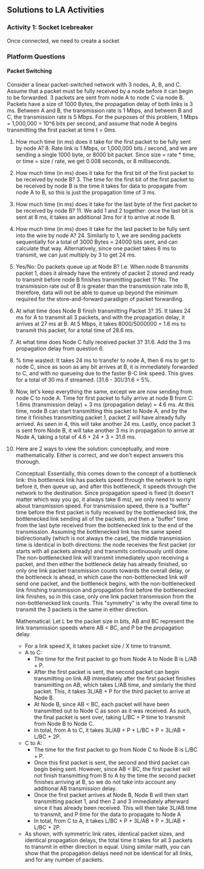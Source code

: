 ## Solutions to LA Activities

### Activity 1: Socket Icebreaker

Once connected, we need to create a socket

### Platform Questions

#### Packet Switching
Consider a linear packet-switched network with 3 nodes, A, B, and C. Assume that a packet must be fully received by a node before it can begin to be forwarded. 3 packets are sent from node A to node C via node B. Packets have a size of 1000 Bytes, the propagation delay of both links is 3 ms. Between A and B, the transmission rate is 1 Mbps, and between B and C, the transmission rate is 5 Mbps. For the purposes of this problem, 1 Mbps = 1,000,000 = 10^6 bits per second, and assume that node A begins transmitting the first packet at time t = 0ms.


1. How much time (in ms) does it take for the first packet to be fully sent by node A? 8. Rate link is 1 Mbps, or 1,000,000 bits / second, and we are sending a single 1000 byte, or 8000 bit packet. Since size = rate * time, or time = size / rate, we get 0.008 seconds, or 8 milliseconds.

2. How much time (in ms) does it take for the first bit of the first packet to be received by node B? 3. The time for the first bit of the first packet to be received by node B is the time it takes for data to propagate from node A to B, so this is just the propagation time of 3 ms.

3. How much time (in ms) does it take for the last byte of the first packet to be received by node B? 11. We add 1 and 2 together: once the last bit is sent at 8 ms, it takes an additional 3ms for it to arrive at node B.

4. How much time (in ms) does it take for the last packet to be fully sent into the wire by node A? 24. Similarly to 1, we are sending packets sequentially for a total of 3000 Bytes = 24000 bits sent, and can calculate that way. Alternatively, since one packet takes 8 ms to transmit, we can just multiply by 3 to get 24 ms.

5. Yes/No: Do packets queue up at Node B? I.e. When node B transmits packet 1, does it already have the entirety of packet 2 stored and ready to transmit before node B finishes transmitting packet 1? No. The transmission rate out of B is greater than the transmission rate into B, therefore, data will not be able to queue up beyond the minimum required for the store-and-forward paradigm of packet forwarding.

6. At what time does Node B finish transmitting Packet 3? 35. It takes 24 ms for A to transmit all 3 packets, and with the propagation delay, it arrives at 27 ms at B. At 5 Mbps, it takes 8000/5000000 = 1.6 ms to transmit this packet, for a total time of 28.6 ms.

7. At what time does Node C fully received packet 3? 31.6. Add the 3 ms propagation delay from question 6.

8. % time wasted: It takes 24 ms to transfer to node A, then 6 ms to get to node C, since as soon as any bit arrives at B, it is immediately forwarded to C, and with no queueing due to the faster B-C link speed. This gives for a total of 30 ms if streamed. (31.6 - 30)/31.6 = 5%.

9. Now, let's keep everything the same, except we are now sending from node C to node A. Time for first packet to fully arrive at node B from C: 1.6ms (transmission delay) + 3 ms (propagation delay) = 4.6 ms. At this time, node B can start transmitting this packet to Node A, and by the time it finishes transmitting packet 1, packet 2 will have already fully arrived. As seen in 4, this will take another 24 ms. Lastly, once packet 3 is sent from Node B, it will take another 3 ms in propagation to arrive at Node A, taking a total of 4.6 + 24 + 3 = 31.6 ms.

10.
    Here are 2 ways to view the solution: conceptually, and more mathematically. Either is correct, and we don't expect answers this thorough.

    Conceptual: Essentially, this comes down to the concept of a bottleneck link: this bottleneck link has packets speed through the network to right before it, then queue up, and after this bottleneck, it speeds through the network to the destination. Since propagation speed is fixed (it doesn't matter which way you go, it always take 6 ms), we only need to worry about transmission speed. For transmission speed, there is a "buffer" time before the first packet is fully received by the bottlenecked link, the bottlenecked link sending all of the packets, and then a "buffer" time from the last byte received from the bottlenecked link to the end of the transmission. Assuming the bottlenecked link has the same speed bidirectionally (which is not always the case), the middle transmission time is identical in both directions: the node receives the first packet (or starts with all packets already) and transmits continuously until done. The non-bottlenecked link will transmit immediately upon receiving a packet, and then either the bottleneck delay has already finished, so only one link packet transmission counts towards the overall delay, or the bottleneck is ahead, in which case the non-bottlenecked link will send one packet, and the bottleneck begins, with the non-bottlenecked link finishing transmission and propagation first before the bottlenecked link finishes, so in this case, only one link packet transmission from the non-bottlenecked link counts. This "symmetry" is why the overall time to transmit the 3 packets is the same in either direction.

    Mathematical: Let L be the packet size in bits, AB and BC represent the link transmission speeds where AB < BC, and P be the propagation delay.
    - For a link speed X, it takes packet size / X time to transmit.
    - A to C:
        - The time for the first packet to go from Node A to Node B is L/AB + P.
        - After the first packet is sent, the second packet can begin transmitting on link AB immediately after the first packet finishes transmitting on AB, which takes L/AB time, and similarly the third packet. This, it takes 3L/AB + P for the third packet to arrive at Node B.
        - At Node B, since AB < BC, each packet will have been transmitted out to Node C as soon as it was received. As such, the final packet is sent over, taking L/BC + P time to transmit from Node B to Node C.
        - In total, from A to C, it takes 3L/AB + P + L/BC + P = 3L/AB + L/BC + 2P.
    - C to A:
        - The time for the first packet to go from Node C to Node B is L/BC + P.
        - Once this first packet is sent, the second and third packet can begin being sent. However, since AB < BC, the first packet will not finish transmitting from B to A by the time the second packet finishes arriving at B, so we do not take into account any additional AB transmission delay.
        - Once the first packet arrives at Node B, Node B will then start transmitting packet 1, and then 2 and 3 immediately afterward since it has already been received. This will then take 3L/AB time to transmit, and P time for the data to propagate to Node A
        - In total, from C to A, it takes L/BC + P + 3L/AB + P = 3L/AB + L/BC + 2P.
    - As shown, with symmetric link rates, identical packet sizes, and identical propagation delays, the total time it takes for all 3 packets to transmit in either direction is equal. Using similar math, you can show that the propagation delays need not be identical for all links, and for any number of packets.